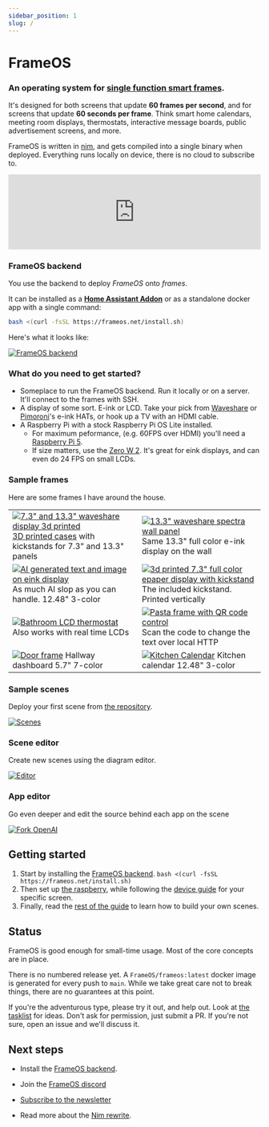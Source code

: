 ```yaml
---
sidebar_position: 1
slug: /
---
```


# FrameOS


### An operating system for <u>single function smart frames</u>. 

It's designed for both screens that update **60 frames per second**, and for screens that update **60 seconds per frame**.
Think smart home calendars, meeting room displays, thermostats, interactive message boards, public advertisement screens, and more. 

FrameOS is written in [nim](https://nim-lang.org/), and gets compiled into a single binary when deployed. Everything runs locally on device, 
there is no cloud to subscribe to.

<iframe width="100%" style={{"aspect-ratio": "16 / 9"}} src="https://www.youtube.com/embed/jutMOLQYxSw" title="eInk Spectra Case Maker - Waveshare vs Pimoroni" frameborder="0" allow="accelerometer; autoplay; clipboard-write; encrypted-media; gyroscope; picture-in-picture; web-share" referrerpolicy="strict-origin-when-cross-origin" allowfullscreen></iframe>

### FrameOS backend

You use the backend to deploy _FrameOS_ onto _frames_.

It can be installed as a **[Home Assistant Addon](https://github.com/FrameOS/frameos-home-assistant-addon)** 
or as a standalone docker app with a single command:

```bash
bash <(curl -fsSL https://frameos.net/install.sh)
```

Here's what it looks like:

[![FrameOS backend](./guide/_img2/frameos-backend.gif)](./guide/_img2/frameos-backend.gif)

### What do you need to get started?

- Someplace to run the FrameOS backend. Run it locally or on a server. It'll connect to the frames with SSH.
- A display of some sort. E-ink or LCD. Take your pick from [Waveshare](https://www.waveshare.com/product/displays/e-paper/epaper-1.htm) or
[Pimoroni](https://shop.pimoroni.com/collections/displays)'s e-ink HATs, or hook up a TV with an HDMI cable.
- A Raspberry Pi with a stock Raspberry Pi OS Lite installed.
  - For maximum peformance, (e.g. 60FPS over HDMI) you'll need a [Raspberry Pi 5](https://www.raspberrypi.com/products/raspberry-pi-5/).
  - If size matters, use the [Zero W 2](https://www.raspberrypi.com/products/raspberry-pi-zero-2-w/). It's great for eink displays, and can even do 24 FPS on small LCDs.


### Sample frames

Here are some frames I have around the house.

|  |  |
|---|---|
| [![7.3" and 13.3" waveshare display 3d printed](./_img/IMG_5975.jpg)](./_img/IMG_5975.jpg) [3D printed cases](https://cases.frameos.net) with kickstands for 7.3" and 13.3" panels|[![13.3" waveshare spectra wall panel](./_img/IMG_6030.jpg)](./_img/IMG_6030.jpg) Same 13.3" full color e-ink display on the wall |
| [![AI generated text and image on eink display](./_img/slop.jpg)](./_img/slop.jpg) As much AI slop as you can handle. 12.48" 3-color|[![3d printed 7.3" full color epaper display with kickstand](./_img/IMG_6022.jpg)](./_img/IMG_6022.jpg) The included kickstand. Printed vertically |
| [![Bathroom LCD thermostat](./_img/frame-bathroom.jpg)](./_img/frame-bathroom.jpg) Also works with real time LCDs | [![Pasta frame with QR code control](./_img/phone-pasta-2.jpg)](./_img/phone-pasta-2.jpg) Scan the code to change the text over local HTTP|
| [![Door frame](./_img/ukseraam.jpg)](./_img/ukseraam.jpg) Hallway dashboard 5.7" 7-color |[![Kitchen Calendar](./_img/kitchen-calendar2.jpg)](./_img/kitchen-calendar2.jpg) Kitchen calendar 12.48" 3-color |

### Sample scenes

Deploy your first scene from [the repository](https://repo.frameos.net/).

[![Scenes](./_img/sample-scenes2.png)](./_img/sample-scenes2.png)

### Scene editor

Create new scenes using the diagram editor.

[![Editor](./_img/good-run.png)](./_img/good-run.png)

### App editor

Go even deeper and edit the source behind each app on the scene

[![Fork OpenAI](./_img/fork-openai.png)](./_img/fork-openai.png)

## Getting started

1. Start by installing the [FrameOS backend](/guide/backend). `bash <(curl -fsSL https://frameos.net/install.sh)`
2. Then set up [the raspberry](/guide/raspberry), while following the [device guide](/devices) for your specific screen.
3. Finally, read the [rest of the guide](/guide/first-deploy) to learn how to build your own scenes.

## Status

FrameOS is good enough for small-time usage. Most of the core concepts are in place.

There is no numbered release yet. A `FrameOS/frameos:latest` docker image is generated for every push to `main`. While we take great care not to break things, there are no guarantees at this point.

If you're the adventurous type, please try it out, and help out. Look at [the tasklist](https://github.com/FrameOS/frameos/issues/1) for ideas. Don't ask for permission, just submit a PR. If you're not sure, open an issue and we'll discuss it.

## Next steps

- Install the [FrameOS backend](/guide/backend).

- Join the [FrameOS discord](https://discord.gg/9dT9y7EzUw)

- [Subscribe to the newsletter](https://buttondown.com/frameos?tag=sandwich)

- Read more about the [Nim rewrite](/blog/nim-rewrite).
